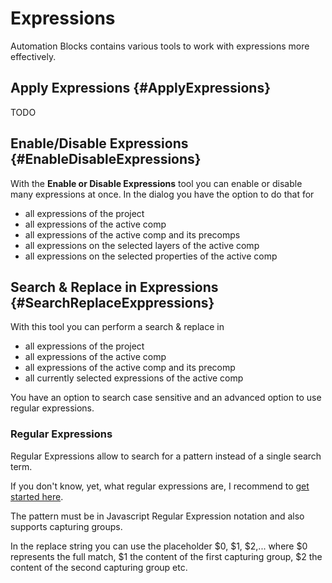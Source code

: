 


# Expressions

Automation Blocks contains various tools to work with expressions more effectively.

## Apply Expressions {#ApplyExpressions}

TODO

## Enable/Disable Expressions {#EnableDisableExpressions}

<RetinaImg src="/img/tools-ae/expressionsEnableUI.png" alt="batch enable/disable expressions in After Effects"/>

With the **Enable or Disable Expressions** tool you can enable or disable many expressions at once. In the dialog you have the option to do that for

- all expressions of the project
- all expressions of the active comp
- all expressions of the active comp and its precomps
- all expressions on the selected layers of the active comp
- all expressions on the selected properties of the active comp


## Search & Replace in Expressions {#SearchReplaceExppressions}

<RetinaImg src="/img/tools-ae/expressionsSearchReplaceUI.png" alt="search/replace in expressions"/>

With this tool you can perform a search & replace in

- all expressions of the project
- all expressions of the active comp
- all expressions of the active comp and its precomp
- all currently selected expressions of the active comp

You have an option to search case sensitive and an advanced option to use regular expressions.

### Regular Expressions

Regular Expressions allow to search for a pattern instead of a single search term. 

If you don't know, yet, what regular expressions are, I recommend to [get started here](https://www.regular-expressions.info/).

The pattern must be in Javascript Regular Expression notation and also supports capturing groups. 

In the replace string you can use the placeholder $0, $1, $2,... where $0 represents the full match, $1 the content of the first capturing group, $2 the content of the second capturing group etc.


